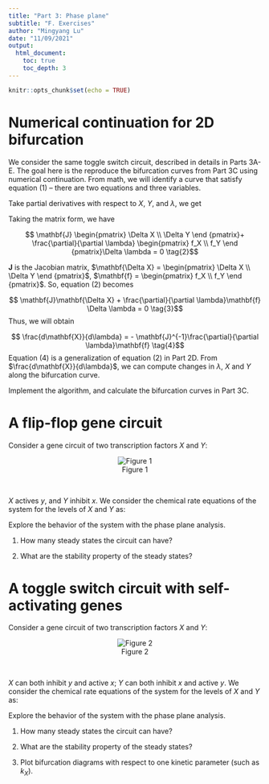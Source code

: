 ```yaml
---
title: "Part 3: Phase plane"
subtitle: "F. Exercises"
author: "Mingyang Lu"
date: "11/09/2021"
output: 
  html_document:
    toc: true
    toc_depth: 3
---
```


```r
knitr::opts_chunk$set(echo = TRUE)
```

# Numerical continuation for 2D bifurcation

We consider the same toggle switch circuit, described in details in Parts 3A-E. The goal here is the reproduce the bifurcation curves from Part 3C using numerical continuation. From math, we will identify a curve that satisfy equation (1) -- there are two equations and three variables.

\begin{equation}
\begin{cases} \frac{dX}{dt} = f_X(X, Y, \lambda) = 0 \\
              \frac{dY}{dt} = f_Y(X, Y, \lambda) = 0 \end{cases} \tag{1}
\end{equation}

Take partial derivatives with respect to $X$, $Y$, and $\lambda$, we get

\def\A{
\begin{pmatrix}
      \Delta X \\
      \Delta Y 
\end {pmatrix}}

\def\B{
\begin{pmatrix}
      f_X \\
      f_Y 
\end {pmatrix}}

\begin{equation}
\begin{cases} \frac{\partial f_X}{\partial X}\Delta X + \frac{\partial f_X}{\partial Y}\Delta Y + \frac{\partial f_X}{\partial \lambda}\Delta \lambda = 0  \\
              \frac{\partial f_Y}{\partial X}\Delta X + \frac{\partial f_Y}{\partial Y}\Delta Y + \frac{\partial f_Y}{\partial \lambda}\Delta \lambda = 0 \end{cases}
\end{equation}

Taking the matrix form, we have

$$ \mathbf{J} \A + \frac{\partial}{\partial \lambda}\B \Delta \lambda = 0 \tag{2}$$

$\mathbf{J}$ is the Jacobian matrix, $\mathbf{\Delta X} = \A$, $\mathbf{f} = \B$. So, equation (2) becomes

$$ \mathbf{J}\mathbf{\Delta X}  + \frac{\partial}{\partial \lambda}\mathbf{f} \Delta \lambda = 0 \tag{3}$$
Thus, we will obtain

$$ \frac{d\mathbf{X}}{d\lambda}  = - \mathbf{J}^{-1}\frac{\partial}{\partial \lambda}\mathbf{f} \tag{4}$$
Equation (4) is a generalization of equation (2) in Part 2D. From $\frac{d\mathbf{X}}{d\lambda}$, we can compute changes in $\lambda$, $X$ and $Y$ along the bifurcation curve.

Implement the algorithm, and calculate the bifurcation curves in Part 3C.

# A flip-flop gene circuit

Consider a gene circuit of two transcription factors $X$ and $Y$:

<center> ![Figure 1](./extra/data/03F/fig1.png) </center>
<br/>

$X$ actives $y$, and $Y$ inhibit $x$. We consider the chemical rate equations of the system for the levels of $X$ and $Y$ as:

\begin{equation}
\begin{cases} \frac{dX}{dt} = g_{X0} + g_{X1}\frac{1}{1+(Y/Y_0)^{n_Y}} - k_XX \\ 
              \frac{dY}{dt} = g_{Y0} + g_{Y1}\frac{(X/X_0)^{n_Y}}{1+(X/X_0)^{n_X}} - k_YY \end{cases} \tag{2}
\end{equation}

Explore the behavior of the system with the phase plane analysis. 

(1) How many steady states the circuit can have?

(2) What are the stability property of the steady states?

# A toggle switch circuit with self-activating genes

Consider a gene circuit of two transcription factors $X$ and $Y$:

<center> ![Figure 2](./extra/data/03F/fig2.png) </center>
<br/>

$X$ can both inhibit $y$ and active $x$; $Y$ can both inhibit $x$ and active $y$. We consider the chemical rate equations of the system for the levels of $X$ and $Y$ as:

\begin{equation}
\begin{cases} \frac{dX}{dt} = (g_{X0} + g_{X1}\frac{(X/X_{0X})^{n_{XX}}}{1+(X/X_{0X})^{n_{XX}}})\frac{1}{1+(Y/Y_{0Y})^{n_{YX}}} - k_XX \\
              \frac{dY}{dt} = (g_{Y0} + g_{Y1}\frac{(Y/Y_{0Y})^{n_{YY}}}{1+(Y/Y_{0Y})^{n_{YY}}})\frac{1}{1+(X/X_{0Y})^{n_{XY}}} - k_YY \end{cases} \tag{3}
\end{equation}

Explore the behavior of the system with the phase plane analysis.

(1) How many steady states the circuit can have?

(2) What are the stability property of the steady states?

(3) Plot bifurcation diagrams with respect to one kinetic parameter (such as $k_X$).
